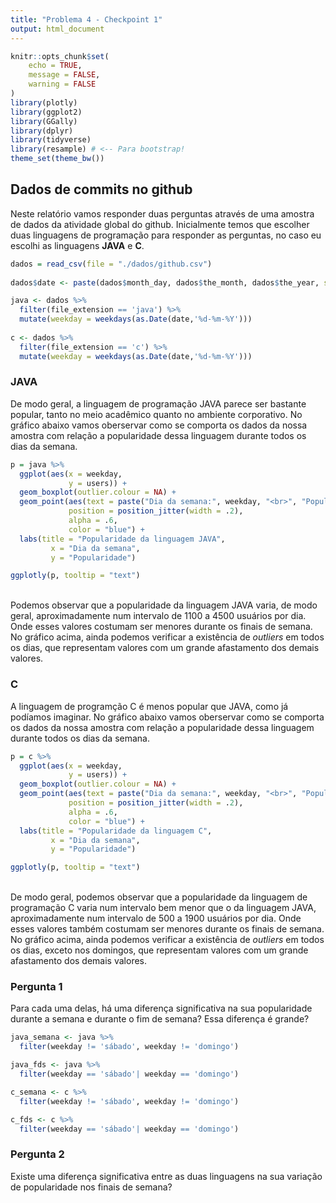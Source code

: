 ```yaml
---
title: "Problema 4 - Checkpoint 1"
output: html_document
---
```


```r
knitr::opts_chunk$set(
	echo = TRUE,
	message = FALSE,
	warning = FALSE
)
library(plotly)
library(ggplot2)
library(GGally)
library(dplyr)
library(tidyverse)
library(resample) # <-- Para bootstrap!
theme_set(theme_bw())
```

## Dados de commits no github

Neste relatório vamos responder duas perguntas através de uma amostra de dados da atividade global do github. Inicialmente temos que escolher duas linguagens de programação para responder as perguntas, no caso eu escolhi as linguagens **JAVA** e **C**.

```r

dados = read_csv(file = "./dados/github.csv") 
  
dados$date <- paste(dados$month_day, dados$the_month, dados$the_year, sep = "-")

java <- dados %>% 
  filter(file_extension == 'java') %>%
  mutate(weekday = weekdays(as.Date(date,'%d-%m-%Y')))
  
c <- dados %>% 
  filter(file_extension == 'c') %>%
  mutate(weekday = weekdays(as.Date(date,'%d-%m-%Y')))

```

### JAVA

De modo geral, a linguagem de programação JAVA parece ser bastante popular, tanto no meio acadêmico quanto no ambiente corporativo. No gráfico abaixo vamos oberservar como se comporta os dados da nossa amostra com relação a popularidade dessa linguagem durante todos os dias da semana.


```r

p = java %>% 
  ggplot(aes(x = weekday, 
             y = users)) + 
  geom_boxplot(outlier.colour = NA) +
  geom_point(aes(text = paste("Dia da semana:", weekday, "<br>", "Popularidade:", users)),
             position = position_jitter(width = .2), 
             alpha = .6, 
             color = "blue") +
  labs(title = "Popularidade da linguagem JAVA", 
         x = "Dia da semana", 
         y = "Popularidade")

ggplotly(p, tooltip = "text")
```

  <br/>
Podemos observar que a popularidade da linguagem JAVA varia, de modo geral, aproximadamente num intervalo de 1100 a 4500 usuários por dia. Onde esses valores costumam ser menores durante os finais de semana. No gráfico acima, ainda podemos verificar a existência de *outliers* em todos os dias, que representam valores com um grande afastamento dos demais valores. 


### C

A linguagem de programção C é menos popular que JAVA, como já podíamos imaginar. No gráfico abaixo vamos oberservar como se comporta os dados da nossa amostra com relação a popularidade dessa linguagem durante todos os dias da semana.

```r
p = c %>% 
  ggplot(aes(x = weekday, 
             y = users)) + 
  geom_boxplot(outlier.colour = NA) +
  geom_point(aes(text = paste("Dia da semana:", weekday, "<br>", "Popularidade:", users)),
             position = position_jitter(width = .2), 
             alpha = .6, 
             color = "blue") +
  labs(title = "Popularidade da linguagem C", 
         x = "Dia da semana", 
         y = "Popularidade")

ggplotly(p, tooltip = "text")
```

  <br/>
De modo geral, podemos observar que a popularidade da linguagem de programação C varia num intervalo bem menor que o da linguagem JAVA, aproximadamente num intervalo de 500 a 1900 usuários por dia. Onde esses valores também costumam ser menores durante os finais de semana. No gráfico acima, ainda podemos verificar a existência de *outliers* em todos os dias, exceto nos domingos, que representam valores com um grande afastamento dos demais valores.

### Pergunta 1

Para cada uma delas, há uma diferença significativa na sua popularidade durante a semana e durante o fim de semana? Essa diferença é grande?

```r

java_semana <- java %>% 
  filter(weekday != 'sábado', weekday != 'domingo')

java_fds <- java %>% 
  filter(weekday == 'sábado'| weekday == 'domingo')

c_semana <- c %>% 
  filter(weekday != 'sábado', weekday != 'domingo')

c_fds <- c %>% 
  filter(weekday == 'sábado'| weekday == 'domingo')

```


### Pergunta 2

Existe uma diferença significativa entre as duas linguagens na sua variação de popularidade nos finais de semana?


